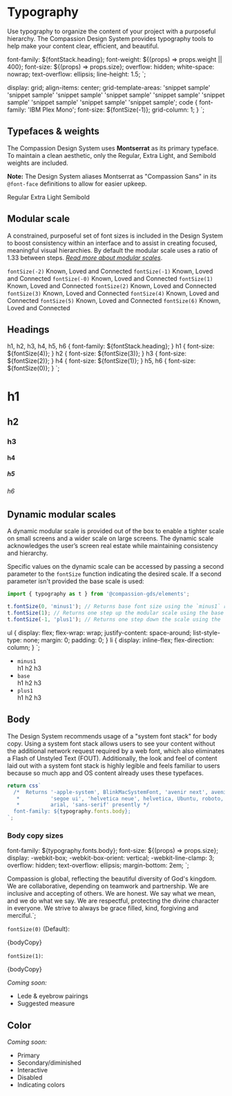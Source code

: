 
<Meta title="Elements/Typography" />


# Typography

Use typography to organize the content of your project with a purposeful
hierarchy. The Compassion Design System provides typography tools to help make
your content clear, efficient, and beautiful.

  font-family: ${fontStack.heading};
  font-weight: ${(props) => props.weight || 400};
  font-size: ${(props) => props.size};
  overflow: hidden;
  white-space: nowrap;
  text-overflow: ellipsis;
  line-height: 1.5;
`;

  display: grid;
  align-items: center;
  grid-template-areas:
    'snippet sample'
    'snippet sample'
    'snippet sample'
    'snippet sample'
    'snippet sample'
    'snippet sample'
    'snippet sample'
    'snippet sample'
    'snippet sample';
  code {
    font-family: 'IBM Plex Mono';
    font-size: ${fontSize(-1)};
    grid-column: 1;
  }
`;

<!--
<section>
  <Typography>Lorem</Typography>
</section>
-->

## Typefaces & weights

The Compassion Design System uses **Montserrat** as its primary typeface. To
maintain a clean aesthetic, only the Regular, Extra Light, and Semibold weights
are included.

**Note:** The Design System aliases Montserrat as "Compassion Sans" in its
`@font-face` definitions to allow for easier upkeep.

<Montserrat size={fontSize(2)}>Regular</Montserrat>
<Montserrat weight={200} size={fontSize(2)}>
  Extra Light
</Montserrat>
<Montserrat weight={600} size={fontSize(2)}>
  Semibold
</Montserrat>

## Modular scale

A constrained, purposeful set of font sizes is included in the Design System to
boost consistency within an interface and to assist in creating focused,
meaningful visual hierarchies. By default the modular scale uses a ratio of 1.33
between steps.
[_Read more about modular scales_](https://medium.com/sketch-app-sources/exploring-responsive-type-scales-cf1da541be54).

<ScaleDemo>
  <code>fontSize(-2)</code>
  <Montserrat size={fontSize(-2)}>Known, Loved and Connected</Montserrat>
  <code>fontSize(-1)</code>
  <Montserrat size={fontSize(-1)}>Known, Loved and Connected</Montserrat>
  <code>fontSize(-0)</code>
  <Montserrat size={fontSize()}>Known, Loved and Connected</Montserrat>
  <code>fontSize(1)</code>
  <Montserrat size={fontSize(1)}>Known, Loved and Connected</Montserrat>
  <code>fontSize(2)</code>
  <Montserrat size={fontSize(2)}>Known, Loved and Connected</Montserrat>
  <code>fontSize(3)</code>
  <Montserrat size={fontSize(3)}>Known, Loved and Connected</Montserrat>
  <code>fontSize(4)</code>
  <Montserrat size={fontSize(4)}>Known, Loved and Connected</Montserrat>
  <code>fontSize(5)</code>
  <Montserrat size={fontSize(5)}>Known, Loved and Connected</Montserrat>
  <code>fontSize(6)</code>
  <Montserrat size={fontSize(6)}>Known, Loved and Connected</Montserrat>
</ScaleDemo>

## Headings

  h1,
  h2,
  h3,
  h4,
  h5,
  h6 {
    font-family: ${fontStack.heading};
  }
  h1 {
    font-size: ${fontSize(4)};
  }
  h2 {
    font-size: ${fontSize(3)};
  }
  h3 {
    font-size: ${fontSize(2)};
  }
  h4 {
    font-size: ${fontSize(1)};
  }
  h5,
  h6 {
    font-size: ${fontSize(0)};
  }
`;

<HeadingsDemo>
  <h1>h1</h1>
  <h2>h2</h2>
  <h3>h3</h3>
  <h4>h4</h4>
  <h5>h5</h5>
  <h6>h6</h6>
</HeadingsDemo>

## Dynamic modular scales

A dynamic modular scale is provided out of the box to enable a tighter scale on
small screens and a wider scale on large screens. The dynamic scale acknowledges
the user’s screen real estate while maintaining consistency and hierarchy.

Specific values on the dynamic scale can be accessed by passing a second
parameter to the `fontSize` function indicating the desired scale. If a second
parameter isn't provided the base scale is used:

```js
import { typography as t } from '@compassion-gds/elements';

t.fontSize(0, 'minus1'); // Returns base font size using the `minus1` ratio
t.fontSize(1); // Returns one step up the modular scale using the base ratio
t.fontSize(-1, 'plus1'); // Returns one step down the scale using the `plus1` ratio
```

  ul {
    display: flex;
    flex-wrap: wrap;
    justify-content: space-around;
    list-style-type: none;
    margin: 0;
    padding: 0;
  }
  li {
    display: inline-flex;
    flex-direction: column;
  }
`;

<DynamicDemo>
  <ul>
    <li>
      <code>minus1</code>
      <div>
        <Montserrat size={fontSize(4, 'minus1')}>h1</Montserrat>
        <Montserrat size={fontSize(3, 'minus1')}>h2</Montserrat>
        <Montserrat size={fontSize(2, 'minus1')}>h3</Montserrat>
      </div>
    </li>
    <li>
      <code>base</code>
      <div>
        <Montserrat size={fontSize(4)}>h1</Montserrat>
        <Montserrat size={fontSize(3)}>h2</Montserrat>
        <Montserrat size={fontSize(2)}>h3</Montserrat>
      </div>
    </li>
    <li>
      <code>plus1</code>
      <div>
        <Montserrat size={fontSize(4, 'plus1')}>h1</Montserrat>
        <Montserrat size={fontSize(3, 'plus1')}>h2</Montserrat>
        <Montserrat size={fontSize(2, 'plus1')}>h3</Montserrat>
      </div>
    </li>
  </ul>
</DynamicDemo>

## Body

The Design System recommends usage of a "system font stack" for body copy. Using
a system font stack allows users to see your content without the additional
network request required by a web font, which also eliminates a Flash of
Unstyled Text (FOUT). Additionally, the look and feel of content laid out with a
system font stack is highly legible and feels familiar to users because so much
app and OS content already uses these typefaces.

```js
return css`
  /*  Returns '-apple-system', BlinkMacSystemFont, 'avenir next', avenir,
   *          'segoe ui', 'helvetica neue', helvetica, Ubuntu, roboto, noto,
   *          arial, 'sans-serif' presently */
  font-family: ${typography.fonts.body};
`;
```

### Body copy sizes

  font-family: ${typography.fonts.body};
  font-size: ${(props) => props.size};
  display: -webkit-box;
  -webkit-box-orient: vertical;
  -webkit-line-clamp: 3;
  overflow: hidden;
  text-overflow: ellipsis;
  margin-bottom: 2em;
`;

Compassion is global, reflecting the beautiful diversity of God's kingdom. We
are collaborative, depending on teamwork and partnership. We are inclusive and
accepting of others. We are honest. We say what we mean, and we do what we say.
We are respectful, protecting the divine character in everyone. We strive to
always be grace filled, kind, forgiving and merciful.`;

`fontSize(0)` (Default):

<BodyExample size={fontSize(0)}>{bodyCopy}</BodyExample>

`fontSize(1)`:

<BodyExample size={fontSize(1)}>{bodyCopy}</BodyExample>

_Coming soon:_

- Lede & eyebrow pairings
- Suggested measure

## Color

_Coming soon:_

- Primary
- Secondary/diminished
- Interactive
- Disabled
- Indicating colors

